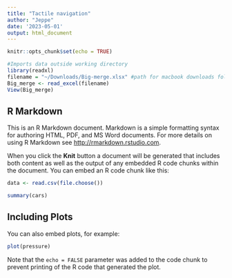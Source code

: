 ```yaml
---
title: "Tactile navigation"
author: "Jeppe"
date: '2023-05-01'
output: html_document
---
```


```r
knitr::opts_chunk$set(echo = TRUE)

#Imports data outside working directory
library(readxl)
filename = "~/Downloads/Big-merge.xlsx" #path for macbook downloads folder
Big_merge <- read_excel(filename)
View(Big_merge)

```

## R Markdown

This is an R Markdown document. Markdown is a simple formatting syntax for authoring HTML, PDF, and MS Word documents. For more details on using R Markdown see <http://rmarkdown.rstudio.com>.

When you click the **Knit** button a document will be generated that includes both content as well as the output of any embedded R code chunks within the document. You can embed an R code chunk like this:

```r
data <- read.csv(file.choose())
```

```r
summary(cars)
```

## Including Plots

You can also embed plots, for example:

```r
plot(pressure)
```

Note that the `echo = FALSE` parameter was added to the code chunk to prevent printing of the R code that generated the plot.
